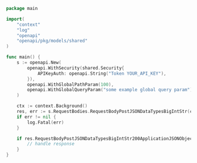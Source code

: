 ```go showLineNumbers copy filename="Request Body Post Json Data Types Big Int Str usage example"
package main

import(
	"context"
	"log"
	"openapi"
	"openapi/pkg/models/shared"
)

func main() {
    s := openapi.New(
        openapi.WithSecurity(shared.Security{
            APIKeyAuth: openapi.String("Token YOUR_API_KEY"),
        }),
        openapi.WithGlobalPathParam(100),
        openapi.WithGlobalQueryParam("some example global query param"),
    )

    ctx := context.Background()
    res, err := s.RequestBodies.RequestBodyPostJSONDataTypesBigIntStr(ctx, big.NewInt(774048))
    if err != nil {
        log.Fatal(err)
    }

    if res.RequestBodyPostJSONDataTypesBigIntStr200ApplicationJSONObject != nil {
        // handle response
    }
}
```

